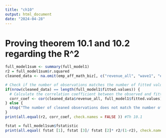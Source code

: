 ```yaml
---
title: "ch10"
output: html_document
date: "2024-04-28"
---
```


# Proving theorem 10.1 and 10.2 regarding the R^2

```r
full_model1sum <- summary(full_model1)
r2 = full_model1sum$r.squared
cleaned_data <- na.omit(emp_aff_math_biz[, c("revenue_all", "wave1", "emp", "spend_all", "engagement", "merchants_all", "NE", "W", "S")])

# Check if the number of observations matches the number of fitted values
if(nrow(cleaned_data) == length(full_model1$fitted.values)) {
  # Calculate the correlation coefficient between the observed and fitted values
  corr_coef <- cor(cleaned_data$revenue_all, full_model1$fitted.values)^2
} else {
  stop("The number of cleaned observations does not match the number of fitted values.")
}
print(all.equal(r2, corr_coef, check.names = FALSE )) #Th 10.1

fstat = full_model1sum$fstatistic
print(all.equal( fstat [1], fstat [3]/ fstat [2]* r2/(1-r2), check.names = FALSE )) #Th 10.2
```